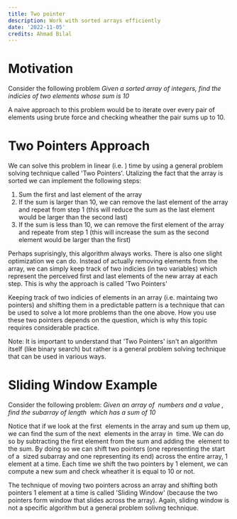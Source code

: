 ```yaml
---
title: Two pointer
description: Work with sorted arrays efficiently
date: '2022-11-05'
credits: Ahmad Bilal
---
```



# Motivation
Consider the following problem
*Given a sorted array of integers, find the indicies of two elements whose sum is 10*

A naive approach to this problem would be to iterate over every pair of elements using brute force and checking wheather the pair sums up to 10. 

# Two Pointers Approach
We can solve this problem in linear (i.e. <Math inline>O(n)</Math>) time by using a general problem solving technique called 'Two Pointers'. Utalizing the fact that the array is sorted we can implement the following steps:

1. Sum the first and last element of the array
2. If the sum is larger than 10, we can remove the last element of the array and repeat from step 1 (this will reduce the sum as the last element would be larger than the second last)
3. If the sum is less than 10, we can remove the first element of the array and repeate from step 1 (this will increase the sum as the second element would be larger than the first)

Perhaps suprisingly, this algorithm always works. There is also one slight optimization we can do. Instead of actually removing elements from the array, we can simply keep track of two indicies (in two variables) which represent the perceived first and last elements of the new array at each step. This is why the approach is called 'Two Pointers'

Keeping track of two indicies of elements in an array (i.e. maintaing two pointers) and shifting them in a predictable pattern is a technique that can be used to solve a lot more problems than the one above. How you use these two pointers depends on the question, which is why this topic requires considerable practice. 

Note: It is important to understand that 'Two Pointers' isn't an algorithm itself (like binary search) but rather is a general problem solving technique that can be used in various ways.

# Sliding Window Example

Consider the following problem:
*Given an array of <Math inline>n </Math> numbers and a value <Math inline>k </Math>, find the subarray of length <Math inline>k </Math> which has a sum of 10*

Notice that if we look at the first <Math inline>k </Math> elements in the array and sum up them up, we can find the sum of the next <Math inline>k </Math> elements in the array in <Math inline>O(1)</Math> time. We can do so by subtracting the first element from the sum and adding the <Math inline>k+1^\{th\}</Math> element to the sum. By doing so we can shift two pointers (one representing the start of a <Math inline>k </Math> sized subarray and one representing its end) across the entire array, 1 element at a time. Each time we shift the two pointers by 1 element, we can compute a new sum and check wheather it is equal to 10 or not.

The technique of moving two pointers across an array and shifting both pointers 1 element at a time is called 'Sliding Window' (because the two pointers form window that slides across the array). Again, sliding window is not a specific algorithm but a general problem solivng technique.